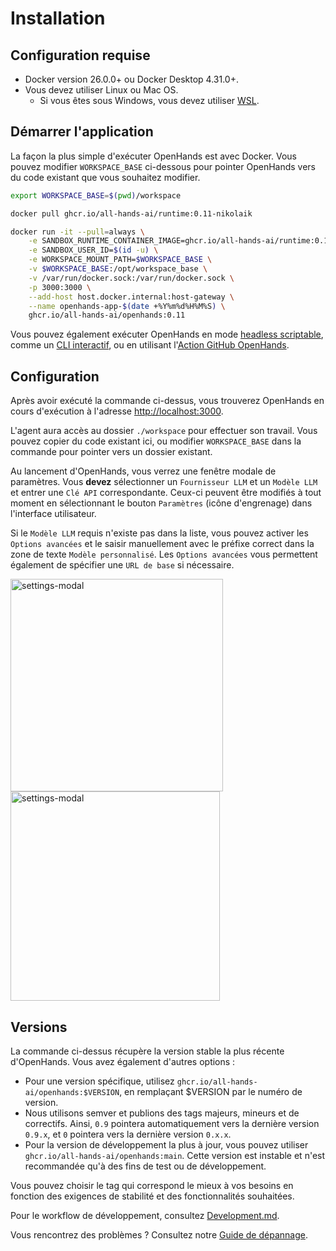 

# Installation

## Configuration requise

* Docker version 26.0.0+ ou Docker Desktop 4.31.0+.
* Vous devez utiliser Linux ou Mac OS.
  * Si vous êtes sous Windows, vous devez utiliser [WSL](https://learn.microsoft.com/en-us/windows/wsl/install).

## Démarrer l'application

La façon la plus simple d'exécuter OpenHands est avec Docker. Vous pouvez modifier `WORKSPACE_BASE` ci-dessous pour pointer OpenHands vers
du code existant que vous souhaitez modifier.

```bash
export WORKSPACE_BASE=$(pwd)/workspace

docker pull ghcr.io/all-hands-ai/runtime:0.11-nikolaik

docker run -it --pull=always \
    -e SANDBOX_RUNTIME_CONTAINER_IMAGE=ghcr.io/all-hands-ai/runtime:0.11-nikolaik \
    -e SANDBOX_USER_ID=$(id -u) \
    -e WORKSPACE_MOUNT_PATH=$WORKSPACE_BASE \
    -v $WORKSPACE_BASE:/opt/workspace_base \
    -v /var/run/docker.sock:/var/run/docker.sock \
    -p 3000:3000 \
    --add-host host.docker.internal:host-gateway \
    --name openhands-app-$(date +%Y%m%d%H%M%S) \
    ghcr.io/all-hands-ai/openhands:0.11
```

Vous pouvez également exécuter OpenHands en mode [headless scriptable](https://docs.all-hands.dev/modules/usage/how-to/headless-mode), comme un [CLI interactif](https://docs.all-hands.dev/modules/usage/how-to/cli-mode), ou en utilisant l'[Action GitHub OpenHands](https://docs.all-hands.dev/modules/usage/how-to/github-action).

## Configuration

Après avoir exécuté la commande ci-dessus, vous trouverez OpenHands en cours d'exécution à l'adresse [http://localhost:3000](http://localhost:3000).

L'agent aura accès au dossier `./workspace` pour effectuer son travail. Vous pouvez copier du code existant ici, ou modifier `WORKSPACE_BASE` dans la
commande pour pointer vers un dossier existant.

Au lancement d'OpenHands, vous verrez une fenêtre modale de paramètres. Vous **devez** sélectionner un `Fournisseur LLM` et un `Modèle LLM` et entrer une `Clé API` correspondante.
Ceux-ci peuvent être modifiés à tout moment en sélectionnant le bouton `Paramètres` (icône d'engrenage) dans l'interface utilisateur.

Si le `Modèle LLM` requis n'existe pas dans la liste, vous pouvez activer les `Options avancées` et le saisir manuellement avec le préfixe correct
dans la zone de texte `Modèle personnalisé`.
Les `Options avancées` vous permettent également de spécifier une `URL de base` si nécessaire.

<div style={{ display: 'flex', justifyContent: 'center', gap: '20px' }}>
  <img src="/img/settings-screenshot.png" alt="settings-modal" width="340" />
  <img src="/img/settings-advanced.png" alt="settings-modal" width="335" />
</div>

## Versions

La commande ci-dessus récupère la version stable la plus récente d'OpenHands. Vous avez également d'autres options :
- Pour une version spécifique, utilisez `ghcr.io/all-hands-ai/openhands:$VERSION`, en remplaçant $VERSION par le numéro de version.
- Nous utilisons semver et publions des tags majeurs, mineurs et de correctifs. Ainsi, `0.9` pointera automatiquement vers la dernière version `0.9.x`, et `0` pointera vers la dernière version `0.x.x`.
- Pour la version de développement la plus à jour, vous pouvez utiliser `ghcr.io/all-hands-ai/openhands:main`. Cette version est instable et n'est recommandée qu'à des fins de test ou de développement.

Vous pouvez choisir le tag qui correspond le mieux à vos besoins en fonction des exigences de stabilité et des fonctionnalités souhaitées.

Pour le workflow de développement, consultez [Development.md](https://github.com/All-Hands-AI/OpenHands/blob/main/Development.md).

Vous rencontrez des problèmes ? Consultez notre [Guide de dépannage](https://docs.all-hands.dev/modules/usage/troubleshooting).

